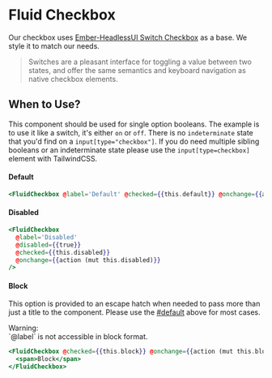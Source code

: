 
# Fluid Checkbox

Our checkbox uses [Ember-HeadlessUI Switch Checkbox](https://gavinjoyce.github.io/ember-headlessui/switch/switch-checkbox) as a base. We style it to match our needs.

> Switches are a pleasant interface for toggling a value between two states, and offer the same semantics and keyboard navigation as native checkbox elements.

## When to Use?

This component should be used for single option booleans. The example is to use it like a switch, it's either `on` or `off`. There is no `indeterminate` state that you'd find on a `input[type="checkbox"]`. If you do need multiple sibling booleans or an indeterminate state please use the `input[type=checkbox]` element with TailwindCSS.

#### Default

<Story id="components-fluid-checkbox--default"/>

```hbs
<FluidCheckbox @label='Default' @checked={{this.default}} @onchange={{action (mut this.default)}} />
```

#### Disabled

<Story id="fluid-checkbox--disabled"/>

```hbs
<FluidCheckbox
  @label='Disabled'
  @disabled={{true}}
  @checked={{this.disabled}}
  @onchange={{action (mut this.disabled)}}
/>
```

#### Block

<Story id="fluid-checkbox--block"/>

This option is provided to an escape hatch when needed to pass more than just a title to the component. Please use the [#default](#default) above for most cases.

<div className="fluid-banner">
  <div className="fluid-banner__header">
    Warning:
  </div>

  <div className="fluid-banner__context">
    `@label` is not accessible in block format.
  </div>
</div>

```hbs
<FluidCheckbox @checked={{this.block}} @onchange={{action (mut this.block)}}>
  <span>Block</span>
</FluidCheckbox>
```

